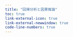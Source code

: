 ```yaml
---
title: "回帰分析と因果推論"
toc: true
link-external-icon: true
link-external-newwindow: true
code-line-numbers: true
---
```


